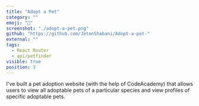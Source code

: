 ```yaml
---
title: "Adopt a Pet"
category: ""
emoji: "🐶"
screenshot: "./adopt-a-pet.png"
github: "https://github.com/JetonShabani/Adopt-a-pet-"
external: ""
tags:
  - React Router
  - api/petfinder
visible: true
position: 3
---
```



I've built a pet adoption website (with the help of CodeAcademy) that allows users to view all adoptable pets of a particular species and view profiles of specific adoptable pets.
